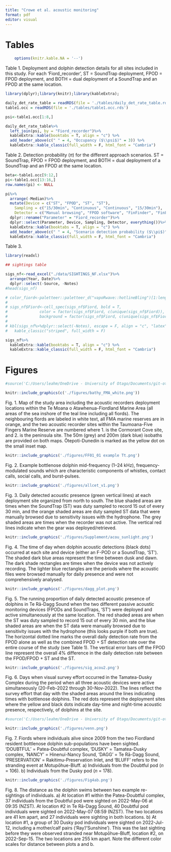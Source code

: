 ```yaml
---
title: "Crowe et al. acoustic monitoring"
format: pdf
editor: visual
---
```


# Tables

```r
    options(knitr.kable.NA = '--')

```

Table 1. Deployment and dolphin detection details for all sites included in this study. For each 'Fiord_recorder', ST = SoundTrap deployment, FPOD = FPOD deployment, and BOTH = dual deployment of a SoundTrap and an FPOD at the same location.

```r
library(dplyr);library(knitr);library(kableExtra);

daily_det_rate_table = readRDS(file = './tables/daily_det_rate_table.rds')
table1.occ = readRDS(file = './tables/table1.occ.rds')

psi<-table1.occ[1:8,]

daily_det_rate_table%>%
  left_join(psi, by = "Fiord_recorder")%>%
  kableExtra::kable(booktabs = T, align = "c") %>%
  add_header_above(c(" " = 4, "Occupancy ($\\psi$)" = 3)) %>% 
  kableExtra::kable_classic(full_width = F, html_font = "Cambria")

```

\newpage
Table 2. Detection probability ($\pi$) for the different approach scenarios. ST = SoundTrap, FPOD = FPOD deployment, and BOTH = dual deployment of a SoundTrap and an FPOD at the same location.

```r

beta<-table1.occ[9:12,]
pi<-table1.occ[13:16,]
row.names(pi) <- NULL

pi%>%
  arrange(-Median)%>%
  mutate(Device = c("ST", "FPOD", "ST", "ST"),
    Sampling = c("15/30min", "Continuous", "Continuous", "15/30min"),
    Detector = c("Manual browsing", "FPOD software", "FinFinder", "FinFinder"))%>%
  dplyr::rename("Parameter" = "Fiord_recorder")%>%
  dplyr::select(Parameter, Device, Sampling, Detector, everything())%>%
  kableExtra::kable(booktabs = T, align = "c") %>%
  add_header_above(c(" " = 4, "Scenario detection probability ($\\pi$)" = 3)) %>% 
  kableExtra::kable_classic(full_width = F, html_font = "Cambria")

```
\newpage
Table 3.

```r
library(readxl)

## sightings table

sigs_nf<-read_excel("./data/SIGHTINGS_NF.xlsx")%>%
  arrange(Year, Date)%>%
  dplyr::select(-Source, -Notes)
#head(sigs_nf)

# color_fiord<-paletteer::paletteer_d("vapoRwave::hotlineBling")[1:length(unique(sigs_nf$Fiord))]
# 
# sigs_nf$Fiord<-cell_spec(sigs_nf$Fiord, bold = T, 
#              color = factor(sigs_nf$Fiord, c(unique(sigs_nf$Fiord)), c(rep("white",6),"black")),
#              background = factor(sigs_nf$Fiord, c(unique(sigs_nf$Fiord)), c(color_fiord)))
# 
# kbl(sigs_nf%>%dplyr::select(-Notes), escape = F, align = "c", "latex") %>%
#   kable_classic("striped", full_width = F)

sigs_nf%>%
  kableExtra::kable(booktabs = T, align = "c") %>%
  kableExtra::kable_classic(full_width = F, html_font = "Cambria")

```

\newpage

# Figures

\vspace{-15ex}

```r
#source('C:/Users/leahm/OneDrive - University of Otago/Documents/git-otago/Fiordland_acoustic_monitoring/scripts/deployment_map_ms.R', local = TRUE, verbose = F)$value

knitr::include_graphics(c('./figures/bathy_FMA_white.png'))

```

\vspace{-15ex}

Fig. 1. Map of the study area including the acoustic recorders deployment locations within the Te Moana o Atawhenua-Fiordland Marine Area (all areas of the sea inshore of the teal line including all fiords). The neighbouring fiords are labeled in white text, all FMA marine reserves are in orange, and the two acoustic recorder sites within the Taumoana-Five Fingers Marine Reserve are numbered where 1. is the Cormorant Cove site, and 2. is the peninsula site. The 50m (grey) and 200m (dark blue) isobaths are provided on both maps. Ōtepoti-Dunedin is marked as the yellow dot on the small inset map.

```r
knitr::include_graphics('./figures/FF01_01 example Tt.png')
```

Fig. 2. Example bottlenose dolphin mid-frequency (1--24 kHz), frequency-modulated sounds which are characteristic components of whistles, contact calls, social calls, and burst-pulses.

```r
knitr::include_graphics('./figures/allcet_v1.png')
```

Fig. 3. Daily detected acoustic presence (green vertical lines) at each deployment site organized from north to south. The blue shaded areas are times when the SoundTrap (ST) was duty sampled to record 15 out of every 30 min, and the orange shaded areas are duty sampled ST data that were manually browsed due to sensitivity issues with the hydrophone. The grey shaded areas are times when the recorder was not active. The vertical red lines indicate when the gear was deployed/retrieved.

```r
knitr::include_graphics('./figures/Supplement/acou_sunlight.png')
```

Fig. 4. The time of day when dolphin acoustic detections (black dots) occurred at each site and device (either an F-POD or a SoundTrap, 'ST'). The shaded dark blue areas represent the time between dusk and dawn. The dark shade rectangles are times when the device was not actively recording. The lighter blue rectangles are the periods where the acoustic files were browsed manually for daily presence and were not comprehensively analysed. 

```r
knitr::include_graphics('./figures/dagg_plot.png')
```

Fig. 5. The running proportion of daily detected acoustic presence of dolphins in Te Rā-Dagg Sound when the two different passive acoustic monitoring devices (FPODs and SoundTraps, 'ST') were deployed and active simultaneously at the same location. The red shaded areas are when the ST was duty sampled to record 15 out of every 30 min, and the blue shaded areas are when the ST data were manually browsed due to sensitivity issues with the hydrophone (this looks purple if both are true). The horizontal dotted line marks the overall daily detection rate from the FPOD alone as well as the combined FPOD + ST detection rate over the entire course of the study (see Table 1). The vertical error bars off the FPOD line represent the overall 4% difference in the daily detection rate between the FPOD/FPOD + ST and the ST.

\newpage

```r
knitr::include_graphics('./figures/sig_acou2.png')
```
Fig. 6. Days when visual survey effort occurred in the Tamatea-Dusky Complex during the period when all three acoustic devices were active simultaneously (20-Feb-2022 through 30-Nov-2022). The lines reflect the survey effort that day with the shaded areas around the lines indicating times with bottlenose dolphins. The red dots represent the deployment sites where the yellow and black dots indicate day-time and night-time acoustic presence, respectively, of dolphins at the site.

```r
#source('C:/Users/leahm/OneDrive - University of Otago/Documents/git-otago/Fiordland_acoustic_monitoring/scripts/sightings_venn.R', local = TRUE, verbose = F)$value

knitr::include_graphics('./figures/venn.png')
```

Fig. 7. Fiords where individuals alive since 2009 from the two Fiordland resident bottlenose dolphin sub-populations have been sighted. 'DOUBTFUL' = Patea-Doubtful complex, 'DUSKY' = Tamatea-Dusky complex, 'NANCY' = Hinenui-Nancy Sound, 'DAGG' = Te Rā-Dagg Sound, 'PRESERVATION' = Rakitimu-Preservation Inlet, and 'BLUFF' refers to the stranding event at Motupōhue-Bluff. a) Individuals from the Doubtful pod ($n$ = 106). b) Individuals from the Dusky pod ($n$ = 178).

\newpage
```r
knitr::include_graphics('./figures/Fig4ab.png')
```

Fig. 8. The distance as the dolphin swims between two example re-sightings of individuals. a) At location #1 within the Patea-Doubtful complex, 37 individuals from the Doubtful pod were sighted on 2022-May-06 at 09:35 (NZST). At location #2 in Te Rā-Dagg Sound, 40 Doubtful pod individuals were sighted on 2022-May-07 08:59 (NZST). The two locations are 41 km apart, and 27 individuals were sighting in both locations. b) At location #1, a group of 30 Dusky pod individuals were sighted on 2022-Jul-12, including a mother/calf pairs ('Ray'/'Sunshine'). This was the last sighting before they were observed stranded near Motupōhue-Bluff, location #2, on 2022-Sep-15. The two locations are 255 km apart. Note the different color scales for distance between plots a and b.

